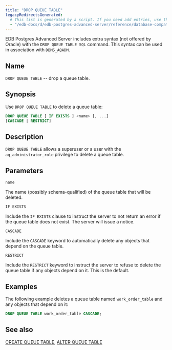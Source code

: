 ```yaml
---
title: "DROP QUEUE TABLE"
legacyRedirectsGenerated:
  # This list is generated by a script. If you need add entries, use the `legacyRedirects` key.
  - "/edb-docs/d/edb-postgres-advanced-server/reference/database-compatibility-for-oracle-developers-reference-guide/9.6/Database_Compatibility_for_Oracle_Developers_Reference_Guide.1.067.html"
---
```


<div id="drop_queue_table" class="registered_link"></div>

EDB Postgres Advanced Server includes extra syntax (not offered by Oracle) with the `DROP QUEUE TABLE SQL` command. This syntax can be used in association with `DBMS_AQADM`.

## Name

`DROP QUEUE TABLE` -- drop a queue table.

## Synopsis

Use `DROP QUEUE TABLE` to delete a queue table:

```sql
DROP QUEUE TABLE [ IF EXISTS ] <name> [, ...]
[CASCADE | RESTRICT]
```

## Description

`DROP QUEUE TABLE` allows a superuser or a user with the `aq_administrator_role` privilege to delete a queue table.

## Parameters

`name`

 The name (possibly schema-qualified) of the queue table that will be deleted.

`IF EXISTS`

 Include the `IF EXISTS` clause to instruct the server to not return an error if the queue table does not exist. The server will issue a notice.

`CASCADE`

 Include the `CASCADE` keyword to automatically delete any objects that depend on the queue table.

`RESTRICT`

 Include the `RESTRICT` keyword to instruct the server to refuse to delete the queue table if any objects depend on it. This is the default.

## Examples

The following example deletes a queue table named `work_order_table` and any objects that depend on it:

```sql
DROP QUEUE TABLE work_order_table CASCADE;
```

## See also

[CREATE QUEUE TABLE](31_create_queue_table/#create_queue_table), [ALTER QUEUE TABLE](07_alter_queue_table/#alter_queue_table)
